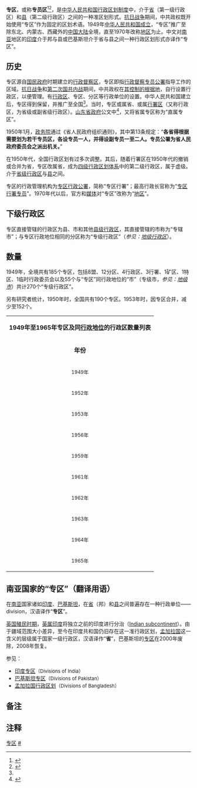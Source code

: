 '''专区'''，或称'''专员区'''<ref>{{cite journal en
|quotes = 
|last = 
|first = 
|author = 山西省人民政府公文
|coauthors = 
|date = 1950
|year = 
|month = 
|title = 《山西省各专员区专员、副专员名单》
|journal = 山西政报
|volume = 
|issue = 1950年07期
|pages = 
|publisher = 山西省政府办公厅
|location = 山西省太原市
|issn = 2096-207X
|pmid = 
|doi = 
|bibcode = 
|oclc = 
|id = 
|url = http://www.cnki.com.cn/Article/CJFDTotal-SXBA195007046.htm
|language = Zh-hans
|format = 
|accessdate = 
|laysummary = 
|laysource = 
|laydate = 
|quote = 
|archive-date = 2022-05-08
|archive-url = https://web.archive.org/web/20220508060318/http://www.cnki.com.cn/Article/CJFDTotal-SXBA195007046.htm
}}</ref><ref name="a1">{{cite journal en
|quotes = 
|last = 
|first = 
|author = 翁有为
|coauthors = 
|date = 2007
|year = 
|month = 
|title = 《政府法制化的艰难探索：新中国成立后专员区公署制度的推行及变化》
|journal = 中共党史研究
|volume = 
|issue = 2007年第1期
|pages = 92-99
|publisher = 中共中央党史和文献研究院
|location = 北京市
|issn = 1003-3815
|pmid = 
|doi = 
|bibcode = 
|oclc = 
|id = 
|url = http://www.cqvip.com/Main/Detail.aspx?id=23619006
|language = Zh-hans
|format = 
|accessdate = 
|laysummary = 
|laysource = 
|laydate = 
|quote = 
|archive-date = 2020-04-22
|archive-url = https://web.archive.org/web/20200422063406/http://www.cqvip.com/Main/Detail.aspx?id=23619006
|dead-url = no
}}</ref>，是[[中华人民共和国行政区划|中华人民共和国行政区划制度]]中，介于[[省_(中华人民共和国)|省]]（第一级行政区{{efn|name="aa3"|[[中华人民共和国行政区划|中华人民共和国行政区划]]分级中，省（[[省级行政区|省级行政区]]）是第一级行政区单位，县（[[县级行政区|县级行政区]]）是第二级地方行政单位。但省、县之间一直实质存在[[地级行政区|地级行政区]]。}}）和[[县|县]]（第二级行政区{{efn|name="aa3"}}）之间的一种准区划形式{{efn|name="aa2"}}。[[抗日战争|抗日战争]]期间，中共政权既开始使用“专区”作为固定的区划术语。1949年[[中华人民共和国成立|中华人民共和国成立]]，“专区”推广至除东北、内蒙古、西藏外{{efn|name="aa1"}}的[[中国大陆|中国大陆]]全境，直至1970年改称[[地区行政公署|地区]]为止。中文对[[南亚|南亚]]地区的[[印度|印度]]介于邦与县或巴基斯坦介于省与县之间一种行政区划形式亦译作“专区”。

== 历史 ==

专区源自[[国民政府|国民政府]]时期建立的[[行政督察区|行政督察区]]，专区即指[[行政督察专员公署|行政督察专员公署]]指导工作的区域。[[抗日战争|抗日战争]]和[[第二次国共内战|第二次国共内战]]期间，中共政权在[[中国共产党革命根据地|其控制的根据地]]，自行设置行政区，以便管理。有[[行政区_(中华人民共和国)|行政区]]、专区、分区等行政单位的设置。中华人民共和国建立后，专区得到保留，并推广至全国<ref name="a1"/>。当时，专区或属省、或属[[行政区_(中华人民共和国)|行署区]]（又称行政区，为省级或副省级行政区）{{efn|name="aa1"}}。[[山东省人民政府|山东省政府]]公文中<ref>{{cite journal en
|quotes = 
|last = 
|first = 
|author = 
|coauthors = 
|date = 1949
|year = 
|month = 
|title = 《山东省行政区划》
|journal = 山东政报
|volume = 
|issue = 1949第2期
|pages = 
|publisher = 山东省人民政府
|location = 山东省济南市
|issn = 2095-3968
|pmid = 
|doi = 
|bibcode = 
|oclc = 
|id = 
|url = http://mall.cnki.net/magazine/Article/SDZB194902021.htm
|language = Zh-hans
|format = 
|accessdate = 
|laysummary = 
|laysource = 
|laydate = 
|quote = 
|archive-date = 2022-04-09
|archive-url = https://web.archive.org/web/20220409034718/https://mall.cnki.net/magazine/Article/SDZB194902021.htm
}}</ref>，又将省属专区称为“直属专区”。

1950年1月，[[政务院|政务院]]通过《省人民政府组织通则》，其中第13条规定：“'''各省得根据需要划为若干专员区，各设专员一人，并得设副专员一至二人。专员公署为省人民政府委员会之派出机关。'''”{{efn|name="aa2"|翁有为文章原文<ref name="a1"/>：鉴于专署层级普遍实施的现实，1950年1月6日政务院第14次政务会议通过并于次日公布的《省人民政府组织通则》第13条规定：“各省得根据需要划为若干专员区，各设专员一人，并得设副专员一至二人。专员公署为省人民政府委员会之派出机关。”③这是专员区公署制推行最直接和明确的法律依据。但这实际上只是关于专署性质和地位的规定，即系省政府的“派出机关”，而非一级正式政府；而对于推行于全国的专署这一机构的组织工作部门的设置和编制，其任务、职责和职权，其工作原则和工作程序，其与中央和省的关系，其与县及县以下政府的关系，此通则均无规定。相比较来看，县之下的区虽然在一些地区是县政府的派出机关，却也有其组织法规。与此同理，作为省政府派出机关的专署的具体组织状况也是可以制定相应的单行法规给予详细规定的。这种在全国普遍设置、却无具体法规框定的行政组织，其运行自然有时会受到无法可依的困扰。}}

在1950年代，全国行政区划有过多次调整。其后，随着行署区在1950年代的撤销或合并为省，专区改属省，成为[[四级行政区划制度|四级行政区划体系]]中的第二级行政区，属于虚级。介于[[中国一级行政区|省级行政区]]与[[县|县]]之间。

专区的行政管理机构为[[专区行政公署|专区行政公署]]，简称“专区行署”；最高行政长官称为“[[专区行署专员|专区行署专员]]”。1970年代以后，官方和[[传播媒体|媒体]]对“专区”改称为“[[地区|地区]]”。

== 下级行政区 ==

专区直接管辖的行政区为县、市和其他[[县级行政区|县级行政区]]，其直接管辖的市称为“专辖市”；与专区行政地位相同的分区称为“专级行政区”（''参见：[[地级行政区|地级行政区]]''）。

== 数量 ==

1949年，全境共有185个专区，包括8盟、12分区、4行政区、3行署、1矿区、1特区、1临时行政委员会以及55个与“专区”同行政地位的“市”（专级市，''参见：[[地级市|地级市]]''）共计270个“专级行政区”。

另有研究者统计，1950年时，全国共有190个专区。1953年时，因专区合并，减少至152个{{efn|name="aa1"|翁有为文章原文<ref name="a1"/>：到1950年，据统计全国共建立专员区（以下简称“专区”）有190多个，主要包括今之河北10个、河南10个、山东11个、江苏9个（[[苏南行政区|苏南]]4个、[[苏北行政区|苏北]]5个）、安徽10个（[[皖南行政区|皖南]]4个、[[皖北行政区|皖北]]6个）、浙江9个、福建8个、江西8个、湖南10个、湖北9个、广东9个、广西10个、云南13个、贵州8个、四川19个（[[川南行政区|川南]]4个、[[川北行政区|川北]]4个、[[川西行政区|川西]]4个、[[川东行政区|川东]]5个、[[西康省_(中华人民共和国)|西康]]2个）、青海2个、新疆10个、内蒙4个（[[绥远省_(中华人民共和国)|绥远]]4个）、辽宁1个，①只是由于内蒙古自治区实行盟制、西藏尚未进行改革和东北设立直辖市及省份较多等特别原因而未实行专员区制管理。可以说，专员区制就像省制一样，是一种普遍推行的地区区域管理制度，在少数民族自治区和大城市没有实行只是个别例外。至1953年底，全国共设置专区152，其中华北18个、东北1个、西北26个、华东41个、中南32个、西南34个。②和1950年相比，专区的大致地域分布可以说是相同的，只是专区的数量少了一些，其所以少，据考主要是由于某些专区合并的缘故。}}。

{| border="1"
|-----
| align="center" colspan="18" | '''1949年至1965年专区及同[[行政地位|行政地位]]的行政区数量列表'''
|-----
| align="center" | <font size="3">'''年份'''</font>
| align="center" bgcolor="#FFFFCC" | <font size="2" color="#800000">'''合计'''</font>
| align="center" bgcolor="#C0C0C0" | <font size="2">'''专'''<br />'''区'''</font>
| align="center" bgcolor="#C0C0C0" | <font size="2">[[地区|地]]<br />[[地区|区]]</font>
| align="center" bgcolor="#C0C0C0" | <font size="2">[[盟|盟]]</font>
| align="center" bgcolor="#C0C0C0" | <font size="2">[[自治州|自]]<br />[[自治州|治]]<br />[[自治州|州]]</font>
| align="center" | <font size="2">[[自治区|自]]<br />[[自治区|治]]<br />[[自治区|区]]</font>
| align="center" bgcolor="#C0C0C0" | <font size="2">[[行政区_(中华人民共和国)|行<br />政<br>区]]</font>
| align="center" | <font size="2">[[管理局|管]]<br />[[管理局|理]]<br />[[管理局|局]]</font>
| align="center" | <font size="2">分<br />区</font>
| align="center" | <font size="2">特<br />别<br />区</font>
| align="center" | <font size="2">[[办事处|办]]<br />[[办事处|事]]<br />[[办事处|处]]</font>
| align="center" | <font size="2">[[行署|行]]<br />[[行署|署]]</font>
| align="center" | <font size="2">矿<br />区</font>
| align="center" | <font size="2">盐<br />区</font>
| align="center" | <font size="2">特<br />区</font>
| align="center" |
<font size="2">部</font>

|
<font size="1">临时<br />行政<br />委员<br />会</font>
|-----
| align="center" | <font size="2">1949年</font>
| align="right" bgcolor="#FFFFCC" | <font size="2" color="#800000">'''215'''</font>
| align="right" bgcolor="#C0C0C0" | <font size="2">185</font>
| align="right" bgcolor="#C0C0C0" | <font size="2">－</font>
| align="right" bgcolor="#C0C0C0" | <font size="2">8</font>
| align="right" bgcolor="#C0C0C0" | <font size="2">－</font>
| align="right" | <font size="2">－</font>
| align="right" bgcolor="#C0C0C0" | <font size="2">4</font>
| align="right" | <font size="2">－</font>
| align="right" | <font size="2">12</font>
| align="right" | <font size="2">－</font>
| align="right" | <font size="2">－</font>
| align="right" | <font size="2">3</font>
| align="right" | <font size="2">1</font>
| align="right" | <font size="2">－</font>
| align="right" | <font size="2">1</font>
| align="right" | <font size="2">－</font>
| align="right" | <font size="2">1</font>
|-----
| align="center" | <font size="2">1952年</font>
| align="right" x:fmla="="SUM(C3:R3)"" bgcolor="#FFFFCC" | <font size="2" color="#800000">'''212'''</font>
| align="right" bgcolor="#C0C0C0" | <font size="2">187</font>
| align="right" bgcolor="#C0C0C0" | <font size="2">－</font>
| align="right" bgcolor="#C0C0C0" | <font size="2">3</font>
| align="right" bgcolor="#C0C0C0" | <font size="2">－</font>
| align="right" | <font size="2">13</font>
| align="right" bgcolor="#C0C0C0" | <font size="2">1</font>
| align="right" | <font size="2">1</font>
| align="right" | <font size="2">－</font>
| align="right" | <font size="2">1</font>
| align="right" | <font size="2">1</font>
| align="right" | <font size="2">－</font>
| align="right" | <font size="2">1</font>
| align="right" | <font size="2">1</font>
| align="right" | <font size="2">－</font>
| align="right" | <font size="2">3</font>
| align="right" | <font size="2">－</font>
|-----
| align="center" | <font size="2">1953年</font>
| align="right" x:fmla="="SUM(C4:R4)"" bgcolor="#FFFFCC" | <font size="2" color="#800000">'''178'''</font>
| align="right" bgcolor="#C0C0C0" | <font size="2">152</font>
| align="right" bgcolor="#C0C0C0" | <font size="2">1</font>
| align="right" bgcolor="#C0C0C0" | <font size="2">3</font>
| align="right" bgcolor="#C0C0C0" | <font size="2">－</font>
| align="right" | <font size="2">14</font>
| align="right" bgcolor="#C0C0C0" | <font size="2">7</font>
| align="right" | <font size="2">－</font>
| align="right" | <font size="2">－</font>
| align="right" | <font size="2">－</font>
| align="right" | <font size="2">－</font>
| align="right" | <font size="2">－</font>
| align="right" | <font size="2">1</font>
| align="right" | <font size="2">－</font>
| align="right" | <font size="2">－</font>
| align="right" | <font size="2">－</font>
| align="right" | <font size="2">－</font>
|-----
| align="center" | <font size="2">1956年</font>
| align="right" x:fmla="="SUM(C5:R5)"" bgcolor="#FFFFCC" | <font size="2" color="#800000">'''188'''</font>
| align="right" bgcolor="#C0C0C0" | <font size="2">140</font>
| align="right" bgcolor="#C0C0C0" | <font size="2">3</font>
| align="right" bgcolor="#C0C0C0" | <font size="2">8</font>
| align="right" bgcolor="#C0C0C0" | <font size="2">29</font>
| align="right" | <font size="2">1</font>
| align="right" bgcolor="#C0C0C0" | <font size="2">4</font>
| align="right" | <font size="2">1</font>
| align="right" | <font size="2">－</font>
| align="right" | <font size="2">－</font>
| align="right" | <font size="2">2</font>
| align="right" | <font size="2">－</font>
| align="right" | <font size="2">－</font>
| align="right" | <font size="2">－</font>
| align="right" | <font size="2">－</font>
| align="right" | <font size="2">－</font>
| align="right" | <font size="2">－</font>
|-----
| align="center" | <font size="2">1959年</font>
| align="right" bgcolor="#FFFFCC" | <font size="2" color="#800000">'''159'''</font>
| align="right" bgcolor="#C0C0C0" | <font size="2">119</font>
| align="right" bgcolor="#C0C0C0" | <font size="2">－</font>
| align="right" bgcolor="#C0C0C0" | <font size="2">7</font>
| align="right" bgcolor="#C0C0C0" | <font size="2">29</font>
| align="right" | <font size="2">－</font>
| align="right" bgcolor="#C0C0C0" | <font size="2">4</font>
| align="right" | <font size="2">－</font>
| align="right" | <font size="2">－</font>
| align="right" | <font size="2">－</font>
| align="right" | <font size="2">－</font>
| align="right" | <font size="2">－</font>
| align="right" | <font size="2">－</font>
| align="right" | <font size="2">－</font>
| align="right" | <font size="2">－</font>
| align="right" | <font size="2">－</font>
| align="right" | <font size="2">－</font>
|-----
| align="center" | <font size="2">1961年</font>
| align="right" bgcolor="#FFFFCC" | <font size="2" color="#800000">'''176'''</font>
| align="right" bgcolor="#C0C0C0" | <font size="2">135</font>
| align="right" bgcolor="#C0C0C0" | <font size="2">－</font>
| align="right" bgcolor="#C0C0C0" | <font size="2">7</font>
| align="right" bgcolor="#C0C0C0" | <font size="2">29</font>
| align="right" | <font size="2">－</font>
| align="right" bgcolor="#C0C0C0" | <font size="2">3</font>
| align="right" | <font size="2">2</font>
| align="right" | <font size="2">－</font>
| align="right" | <font size="2">－</font>
| align="right" | <font size="2">－</font>
| align="right" | <font size="2">－</font>
| align="right" | <font size="2">－</font>
| align="right" | <font size="2">－</font>
| align="right" | <font size="2">－</font>
| align="right" | <font size="2">－</font>
| align="right" | <font size="2">－</font>
|-----
| align="center" | <font size="2">1962年</font>
| align="right" bgcolor="#FFFFCC" | <font size="2" color="#800000">'''187'''</font>
| align="right" bgcolor="#C0C0C0" | <font size="2">148</font>
| align="right" bgcolor="#C0C0C0" | <font size="2">－</font>
| align="right" bgcolor="#C0C0C0" | <font size="2">7</font>
| align="right" bgcolor="#C0C0C0" | <font size="2">29</font>
| align="right" | <font size="2">－</font>
| align="right" bgcolor="#C0C0C0" | <font size="2">3</font>
| align="right" | <font size="2">－</font>
| align="right" | <font size="2">－</font>
| align="right" | <font size="2">－</font>
| align="right" | <font size="2">－</font>
| align="right" | <font size="2">－</font>
| align="right" | <font size="2">－</font>
| align="right" | <font size="2">－</font>
| align="right" | <font size="2">－</font>
| align="right" | <font size="2">－</font>
| align="right" | <font size="2">－</font>
|-----
| align="center" | <font size="2">1963年</font>
| align="right" bgcolor="#FFFFCC" | <font size="2" color="#800000">'''189'''</font>
| align="right" bgcolor="#C0C0C0" | <font size="2">151</font>
| align="right" bgcolor="#C0C0C0" | <font size="2">－</font>
| align="right" bgcolor="#C0C0C0" | <font size="2">7</font>
| align="right" bgcolor="#C0C0C0" | <font size="2">29</font>
| align="right" | <font size="2">－</font>
| align="right" bgcolor="#C0C0C0" | <font size="2">2</font>
| align="right" | <font size="2">－</font>
| align="right" | <font size="2">－</font>
| align="right" | <font size="2">－</font>
| align="right" | <font size="2">－</font>
| align="right" | <font size="2">－</font>
| align="right" | <font size="2">－</font>
| align="right" | <font size="2">－</font>
| align="right" | <font size="2">－</font>
| align="right" | <font size="2">－</font>
| align="right" | <font size="2">－</font>
|-----
| align="center" | <font size="2">1964年</font>
| align="right" bgcolor="#FFFFCC" | <font size="2" color="#800000">'''187'''</font>
| align="right" bgcolor="#C0C0C0" | <font size="2">146</font>
| align="right" bgcolor="#C0C0C0" | <font size="2">－</font>
| align="right" bgcolor="#C0C0C0" | <font size="2">7</font>
| align="right" bgcolor="#C0C0C0" | <font size="2">29</font>
| align="right" | <font size="2">－</font>
| align="right" bgcolor="#C0C0C0" | <font size="2">3</font>
| align="right" | <font size="2">2</font>
| align="right" | <font size="2">－</font>
| align="right" | <font size="2">－</font>
| align="right" | <font size="2">－</font>
| align="right" | <font size="2">－</font>
| align="right" | <font size="2">－</font>
| align="right" | <font size="2">－</font>
| align="right" | <font size="2">－</font>
| align="right" | <font size="2">－</font>
| align="right" | <font size="2">－</font>
|-----
| align="center" | <font size="2">1965年</font>
| align="right" bgcolor="#FFFFCC" | <font size="2" color="#800000">'''205'''</font>
| align="right" bgcolor="#C0C0C0" | <font size="2">168</font>
| align="right" bgcolor="#C0C0C0" | <font size="2">－</font>
| align="right" bgcolor="#C0C0C0" | <font size="2">7</font>
| align="right" bgcolor="#C0C0C0" | <font size="2">29</font>
| align="right" | <font size="2">－</font>
| align="right" bgcolor="#C0C0C0" | <font size="2">1</font>
| align="right" | <font size="2">－</font>
| align="right" | <font size="2">－</font>
| align="right" | <font size="2">－</font>
| align="right" | <font size="2">－</font>
| align="right" | <font size="2">－</font>
| align="right" | <font size="2">－</font>
| align="right" | <font size="2">－</font>
| align="right" | <font size="2">－</font>
| align="right" | <font size="2">－</font>
| align="right" | <font size="2">－</font>
|}

== 南亚国家的“专区”（翻译用语） ==

在[[南亚|南亚]]国家诸如[[印度|印度]]、[[巴基斯坦|巴基斯坦]]，在[[省|省]]（邦）和[[县|县]]之间普遍存在一种行政单位——division，汉语译作“'''专区'''”。

[[大英帝国|英国殖民时期]]，[[英属印度|英属印度]]将独立之前的印度进行分治（[[印度次大陸|Indian subcontinent]]）。由于疆域范围大小差异，至今在印度共和国仍旧存在这一准行政区划，[[孟加拉国|孟加拉国]]这一含义的层级属于国家一级行政区，汉语译作“'''省'''”，巴基斯坦的[[专区_(巴基斯坦)|专区]]在2000年废除，2008年恢复。

参见：
* [[印度行政區劃|印度专区]]<font size="2">（Divisions of India）</font> 
* [[专区_(巴基斯坦)|巴基斯坦专区]]<font size="2">（Divisions of Pakistan）</font> 
* [[孟加拉国行政区划|孟加拉国行政区划]]<font size="2">（Divisions of Bangladesh）</font>

== 备注 ==
{{notelist}}
== 注释 ==

{{Reflist}}

{{中华人民共和国行政区划}}

[[Category:专区|]]
[[Category:地级行政区单位|#]]